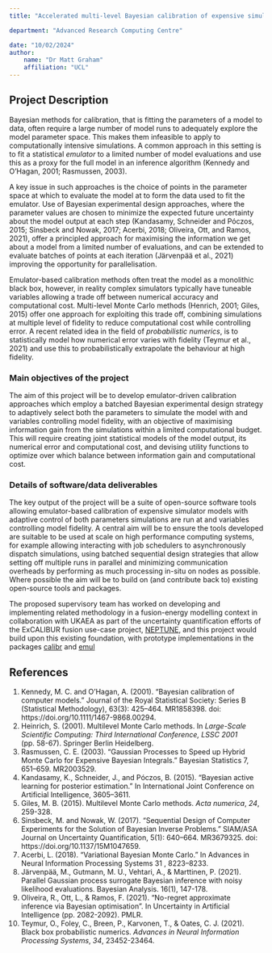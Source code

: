 ```yaml
---
title: "Accelerated multi-level Bayesian calibration of expensive simulations on high performance computing systems"

department: "Advanced Research Computing Centre"

date: "10/02/2024"
author: 
    name: "Dr Matt Graham"
    affiliation: "UCL"
---
```

## Project Description

 Bayesian methods for calibration, that is fitting the parameters of a model to data, often require a large number of model runs to adequately explore the model parameter space. This makes them infeasible to apply to computationally intensive simulations. A common approach in this setting is to fit a statistical _emulator_ to a limited number of model evaluations and use this as a proxy for the full model in an inference algorithm (Kennedy and O'Hagan, 2001; Rasmussen, 2003).

A key issue in such approaches is the choice of points in the parameter space at which to evaluate the model at to form the data used to fit the emulator. Use of  Bayesian experimental design approaches, where the parameter values  are chosen to minimize the expected future uncertainty about the model output at each step (Kandasamy, Schneider and Póczos, 2015; Sinsbeck and Nowak, 2017; Acerbi, 2018; Oliveira, Ott, and Ramos, 2021), offer a principled approach for maximising the information we get about a model from a limited number of evaluations, and can be extended to evaluate batches of points at each iteration (Järvenpää et al., 2021) improving the opportunity for parallelisation.

Emulator-based calibration methods often treat the model as a monolithic black box, however, in reality complex simulators typically have tuneable variables allowing a trade off between numerical accuracy and computational cost. Multi-level Monte Carlo methods (Henrich, 2001; Giles, 2015) offer one approach for exploiting this trade off, combining simulations at multiple level of fidelity to reduce computational cost while controlling error. A recent related idea in the field of _probabilistic numerics_, is to statistically model how numerical error varies with fidelity (Teymur et al., 2021) and use this to probabilistically extrapolate the behaviour at high fidelity.

### Main objectives of the project

 The aim of this project will be to develop emulator-driven calibration approaches which employ a batched Bayesian experimental design strategy to adaptively select both the parameters to simulate the model with and variables controlling model fidelity, with an objective of maximising information gain from the simulations within a limited computational budget. This will require creating joint statistical models of the model output, its numerical error and computational cost, and devising utility functions to optimize over which balance between information gain and computational cost.

### Details of software/data deliverables

The key output of the project will be a suite of open-source software tools allowing emulator-based calibration of expensive simulator models with adaptive control of both parameters simulations are run at and variables controlling model fidelity. A central aim will be to ensure the tools developed are suitable to be used at scale on high performance computing systems, for example allowing interacting with job schedulers to asynchronously dispatch simulations, using batched sequential design strategies that allow setting off multiple runs in parallel and minimizing communication overheads by performing as much processing in-situ on nodes as possible. Where possible the aim will be to build on (and contribute back to) existing open-source tools and packages.

The proposed supervisory team has worked on developing and implementing related methodology in a fusion-energy modelling context in collaboration with UKAEA as part of the uncertainty quantification efforts of the ExCALIBUR fusion use-case project, [NEPTUNE](https://excalibur.ac.uk/projects/excalibur-fusion-use-case-project-neptune-neutrals-plasma-turbulence-numerics-for-the-exascale/), and this project would build upon this existing foundation, with prototype implementations in the packages [calibr](https://github.com/UCL/calibr) and [emul](https://github.com/UCL/emul)

## References

1. Kennedy, M. C. and O’Hagan, A. (2001). “Bayesian calibration of computer models.” Journal of the Royal Statistical Society: Series B (Statistical Methodology), 63(3): 425–464. MR1858398. doi: https://doi.org/10.1111/1467-9868.00294.
2. Heinrich, S. (2001). Multilevel Monte Carlo methods. In _Large-Scale Scientific Computing: Third International Conference, LSSC 2001_ (pp. 58-67). Springer Berlin Heidelberg.
3. Rasmussen, C. E. (2003). “Gaussian Processes to Speed up Hybrid Monte Carlo for Expensive Bayesian Integrals.” Bayesian Statistics 7, 651–659. MR2003529.
4. Kandasamy, K., Schneider, J., and Póczos, B. (2015). “Bayesian active learning for posterior estimation.” In International Joint Conference on Artificial Intelligence, 3605–3611.
5. Giles, M. B. (2015). Multilevel Monte Carlo methods. _Acta numerica_, _24_, 259-328.
6. Sinsbeck, M. and Nowak, W. (2017). “Sequential Design of Computer Experiments for the Solution of Bayesian Inverse Problems.” SIAM/ASA Journal on Uncertainty Quantification, 5(1): 640–664. MR3679325. doi: https://doi.org/10.1137/15M1047659.
7. Acerbi, L. (2018). “Variational Bayesian Monte Carlo.” In Advances in Neural Information Processing Systems 31 , 8223–8233.
8. Järvenpää, M., Gutmann, M. U., Vehtari, A., & Marttinen, P. (2021). Parallel Gaussian process surrogate Bayesian inference with noisy likelihood evaluations. Bayesian Analysis. 16(1), 147-178.
9. Oliveira, R., Ott, L., & Ramos, F. (2021). "No-regret approximate inference via Bayesian optimisation". In Uncertainty in Artificial Intelligence (pp. 2082-2092). PMLR.
10. Teymur, O., Foley, C., Breen, P., Karvonen, T., & Oates, C. J. (2021). Black box probabilistic numerics. _Advances in Neural Information Processing Systems_, _34_, 23452-23464.